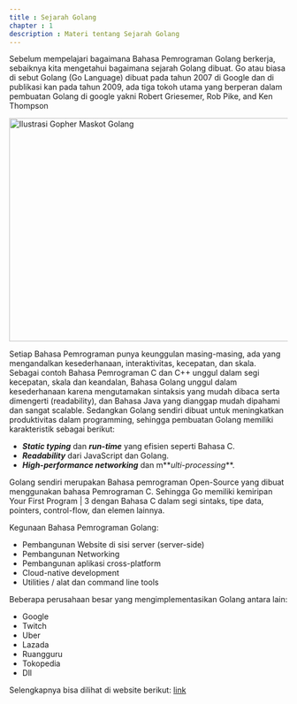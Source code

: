 ---
title : Sejarah Golang
chapter : 1
description : Materi tentang Sejarah Golang
---

Sebelum mempelajari bagaimana Bahasa Pemrograman Golang berkerja,
sebaiknya kita mengetahui bagaimana sejarah Golang dibuat. Go atau biasa
di sebut Golang (Go Language) dibuat pada tahun 2007 di Google dan di
publikasi kan pada tahun 2009, ada tiga tokoh utama yang berperan dalam
pembuatan Golang di google yakni Robert Griesemer, Rob Pike, and Ken
Thompson

<Image
  src="/content/bab-1/gopher-ilustration.jpg"
  width="718"
  height="404"
  alt="Ilustrasi Gopher Maskot Golang"
/>

Setiap Bahasa Pemrograman punya keunggulan masing-masing, ada yang
mengandalkan kesederhanaan, interaktivitas, kecepatan, dan skala.
Sebagai contoh Bahasa Pemrograman C dan C++ unggul dalam segi
kecepatan, skala dan keandalan, Bahasa Golang unggul dalam
kesederhanaan karena mengutamakan sintaksis yang mudah dibaca serta
dimengerti (readability), dan Bahasa Java yang dianggap mudah dipahami
dan sangat scalable. Sedangkan Golang sendiri dibuat untuk meningkatkan
produktivitas dalam programming, sehingga pembuatan Golang memiliki
karakteristik sebagai berikut:

- **_Static typing_** dan **_run-time_** yang efisien seperti Bahasa C.
- **_Readability_** dari JavaScript dan Golang.
- **_High-performance networking_** dan m**_ulti-processing_**.

Golang sendiri merupakan Bahasa pemrograman Open-Source yang dibuat
menggunakan bahasa Pemrograman C. Sehingga Go memiliki kemiripan
Your First Program | 3
dengan Bahasa C dalam segi sintaks, tipe data, pointers, control-flow, dan
elemen lainnya.

Kegunaan Bahasa Pemrograman Golang:

- Pembangunan Website di sisi server (server-side)
- Pembangunan Networking
- Pembangunan aplikasi cross-platform
- Cloud-native development
- Utilities / alat dan command line tools

Beberapa perusahaan besar yang mengimplementasikan Golang antara
lain:

- Google
- Twitch
- Uber
- Lazada
- Ruangguru
- Tokopedia
- Dll

Selengkapnya bisa dilihat di website berikut: [link](https://github.com/Golang/go/wiki/GoUsers)
